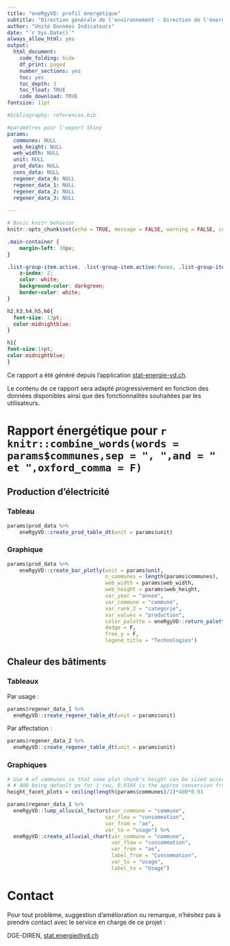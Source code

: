 ```yaml
---
title: "eneRgyVD: profil énergétique"
subtitle: "Direction générale de l'environnement - Direction de l'énergie (DGE-DIREN)"
author: "Unité Données Indicateurs"
date: "`r Sys.Date()`"
always_allow_html: yes
output:
  html_document:
    code_folding: hide
    df_print: paged
    number_sections: yes
    toc: yes
    toc_depth: 3
    toc_float: TRUE
    code_download: TRUE
fontsize: 11pt

#bibliography: references.bib

#paramètres pour l'export Shiny
params:
  communes: NULL
  web_height: NULL
  web_width: NULL
  unit: NULL
  prod_data: NULL
  cons_data: NULL
  regener_data_0: NULL
  regener_data_1: NULL
  regener_data_2: NULL
  regener_data_3: NULL
  
---
```


```r
# Basic knitr behavior
knitr::opts_chunk$set(echo = TRUE, message = FALSE, warning = FALSE, comment = 'Note:')

```

```css
.main-container {
    margin-left: 30px;
}

.list-group-item.active, .list-group-item.active:focus, .list-group-item.active:hover {
    z-index: 2;
    color: white;
    background-color: darkgreen;
    border-color: white;
}

h2,h3,h4,h5,h6{
  font-size: 13pt;
  color:midnightblue;
}

h1{
font-size:14pt;
color:midnightblue;
}
```

Ce rapport a été généré depuis l'application [stat-energie-vd.ch](https://stat-energie-vd.ch/).

Le contenu de ce rapport sera adapté progressivement en fonction des données disponibles ainsi que des fonctionnalités souhaitées par les utilisateurs.

# Rapport énergétique pour `r knitr::combine_words(words = params$communes,sep = ", ",and = " et ",oxford_comma = F)`

<!-- ## Consommation d'électricité -->

<!-- ### Tableau -->

<!-- ```{r} -->
<!-- params$cons_data %>% -->
<!--   eneRgyVD::create_cons_table_dt(unit = params$unit) -->
<!-- ``` -->

<!-- ### Graphique -->

<!-- ```{r} -->

<!-- params$cons_data %>% -->
<!--     eneRgyVD::create_bar_plotly(unit = params$unit, -->
<!--                                 n_communes = length(params$communes), -->
<!--                                 web_width = params$web_width, -->
<!--                                 web_height = params$web_height, -->
<!--                                 var_year = "annee", -->
<!--                                 var_commune = "commune", -->
<!--                                 var_rank_2 = "secteur", -->
<!--                                 var_values = "consommation", -->
<!--                                 color_palette = eneRgyVD::return_palette_cons_elec(), -->
<!--                                 dodge = F, -->
<!--                                 free_y = F, -->
<!--                                 legend_title = "Secteurs") -->

<!-- ``` -->


## Production d'électricité

### Tableau

```r

params$prod_data %>% 
    eneRgyVD::create_prod_table_dt(unit = params$unit)

```

### Graphique

```r

params$prod_data %>%
    eneRgyVD::create_bar_plotly(unit = params$unit,
                                n_communes = length(params$communes),
                                web_width = params$web_width,
                                web_height = params$web_height,
                                var_year = "annee",
                                var_commune = "commune",
                                var_rank_2 = "categorie",
                                var_values = "production",
                                color_palette = eneRgyVD::return_palette_prod_elec(),
                                dodge = F,
                                free_y = F,
                                legend_title = "Technologies")

```

## Chaleur des bâtiments

### Tableaux

Par usage : 

```r

params$regener_data_1 %>%
  eneRgyVD::create_regener_table_dt(unit = params$unit)

```


Par affectation :

```r

params$regener_data_2 %>%
  eneRgyVD::create_regener_table_dt(unit = params$unit)

```


### Graphiques

```r
# Use # of communes so that some plot chunk's height can be sized accordingly
# # 400 being default px for 1 row, 0.0104 is the approx conversion from px to inch
height_facet_plots = ceiling(length(params$communes)/2)*400*0.01
```



```r

params$regener_data_1 %>%
  eneRgyVD::lump_alluvial_factors(var_commune = "commune",
                                var_flow = "consommation",
                                var_from = "ae",
                                var_to = "usage") %>%
  eneRgyVD::create_alluvial_chart(var_commune = "commune",
                                  var_flow = "consommation",
                                  var_from = "ae",
                                  label_from = "Consommation",
                                  var_to = "usage",
                                  label_to = "Usage")

```



# Contact

Pour tout problème, suggestion d'amélioration ou remarque, n'hésitez pas à prendre contact avec le service en charge de ce projet :

DGE-DIREN, [stat.energie@vd.ch](mailto:stat.energie@vd.ch)









